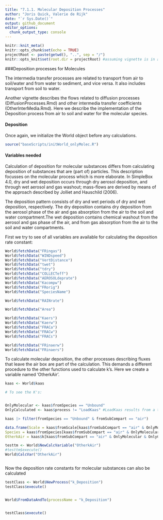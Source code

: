 ```yaml
---
title: "7.1.1. Molecular Deposition Processes"
author: "Joris Quick, Valerie de Rijk"
date: "`r Sys.Date()`"
output: github_document
editor_options: 
  chunk_output_type: console
---
```


```r
knitr::knit_meta()
knitr::opts_chunk$set(echo = TRUE)
projectRoot <- paste(getwd(), "..", sep = "/")
knitr::opts_knit$set(root.dir = projectRoot) #assuming vignette is in a direct subfolder of the project
```

###Deposition processes for Molecules

The intermedia transfer processes are related to transport from air to soil/water and from water to sediment, and vice versa. It also includes transport from soil to water.

Another vignette describes the flows related to diffusion processes (DiffusionProcesses.Rmd) and other intermedia transfer coefficients (OtherInterMedia.Rmd). Here we describe the implementation of the Deposition process from air to soil and water for the molecular species.

#### Deposition
Once again, we initialize the World object before any calculations.
```r
source("baseScripts/initWorld_onlyMolec.R")
```

#### Variables needed

Calculation of deposition for molecular substances differs from calculating deposition of substances that are (part of) particles. This description focusses on the molecular process which is more elaborate. In SimpleBox 4.0, dry and wet deposition occurs through dry aerosol 
deposition, and through wet aerosol and gas washout; mass-flows are 
derived by means of the approach described by Jolliet and Hauschild 
(2006). 

The deposition pattern consists of dry and wet periods of dry and wet 
deposition, respectively. The dry deposition contains dry deposition from 
the aerosol phase of the air and gas absorption from the air to the soil 
and water compartment.The wet deposition contains chemical washout from the aerosol and gas 
phase of the air, and from gas absorption from the air to the soil and 
water compartments.


First we try to see of all variables are available for calculating the deposition rate constant:

```r

World$fetchData("FRingas")
World$fetchData("WINDspeed")
World$fetchData("VertDistance")
World$fetchData("twet")
World$fetchData("tdry")
World$fetchData("COLLECTeff")
World$fetchData("AEROSOLdeprate")
World$fetchData("Kacompw")
World$fetchData("FRorig")
World$fetchData("SpeciesName")

World$fetchData("RAINrate")

World$fetchData("Area")

World$fetchData("Kaers")
World$fetchData("Kaerw")
World$fetchData("FRACa")
World$fetchData("FRACw")
World$fetchData("FRACs")

World$fetchData("FRinaerw")
World$fetchData("FRinaers")

```

To calculate molecular deposition, the other processes describing fluxes that leave the air box are part of the calculation. This demands a different procedure to the other functions used to calculate k's. Here we create a variable named 'OtherkAir'.
```r
kaas <- World$kaas 

# To see the K's:


OnlyMolecular <- kaas$fromSpecies == "Unbound"
OnlyCalculated <- kaas$process != "LoadKaas" #LoadKaas results from a testing module (MPClassicNano) that reads in the rate constants (k's) from SBxlsx.

kaas |> filter(fromSpecies == "Unbound" & fromSubCompart == "air")

data.frame(Scale = kaas$fromScale[kaas$fromSubCompart == "air" & OnlyMolecular & OnlyCalculated],
Species = kaas$fromSpecies[kaas$fromSubCompart == "air" & OnlyMolecular & OnlyCalculated],
OtherkAir = kaas$k[kaas$fromSubCompart == "air" & OnlyMolecular & OnlyCalculated])

testtm <- World$NewCalcVariable("OtherkAir")
#testtm$execute()
World$CalcVar("OtherkAir")



```

Now the deposition rate constants for molecular substances can also be calculated

```r

testClass <- World$NewProcess("k_Deposition")
testClass$execute()


World$FromDataAndTo(processName = "k_Deposition")


testClass$execute()
```

